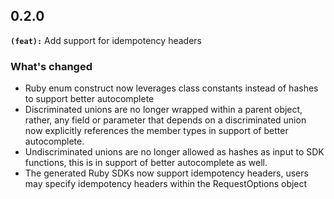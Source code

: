 ## 0.2.0
**`(feat):`** Add support for idempotency headers

### What's changed
- Ruby enum construct now leverages class constants instead of hashes to support better autocomplete
- Discriminated unions are no longer wrapped within a parent object, rather, any field or parameter that depends on a discriminated union now explicitly references the member types in support of better autocomplete.
- Undiscriminated unions are no longer allowed as hashes as input to SDK functions, this is in support of better autocomplete as well.
- The generated Ruby SDKs now support idempotency headers, users may specify idempotency headers within the RequestOptions object

